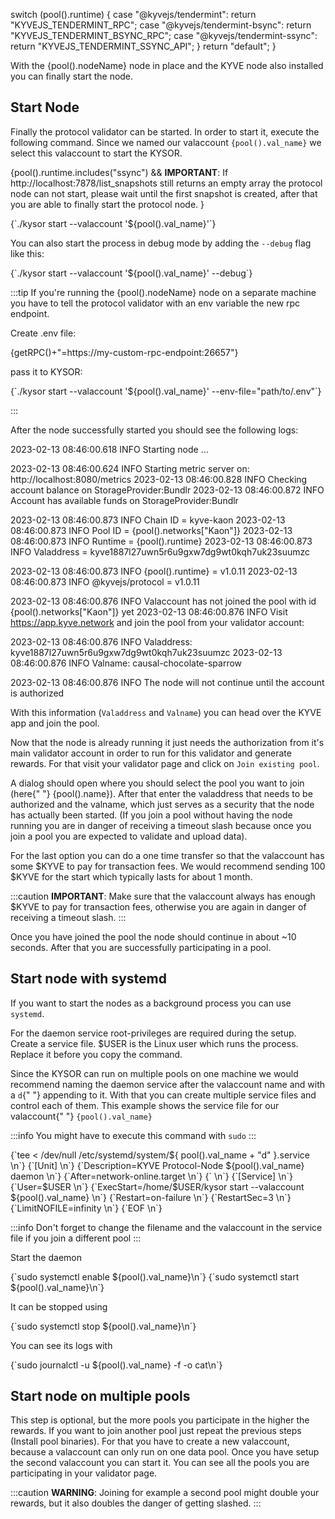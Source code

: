   switch (pool().runtime) {
    case "@kyvejs/tendermint":
      return "KYVEJS_TENDERMINT_RPC";
    case "@kyvejs/tendermint-bsync":
      return "KYVEJS_TENDERMINT_BSYNC_RPC";
    case "@kyvejs/tendermint-ssync":
      return "KYVEJS_TENDERMINT_SSYNC_API";
  }
  return "default";
}

<div>
  With the <span>{pool().nodeName}</span> node in place and the KYVE node also
  installed you can finally start the node.
</div>

## Start Node

Finally the protocol validator can be started. In order to start it, execute the following command. Since we named our valaccount <code>{pool().val_name}</code> we select this valaccount to start the KYSOR.

{pool().runtime.includes("ssync") && <Admonition type="caution">
<b>IMPORTANT</b>: If http://localhost:7878/list_snapshots still returns an empty array the protocol node can not start, please wait until the first snapshot is created, after that you are able to finally start the protocol node.
</Admonition>}

<CodeBlock language="bash">
  {`./kysor start --valaccount '${pool().val_name}'`}
</CodeBlock>

You can also start the process in debug mode by adding the `--debug` flag like this:

<CodeBlock language="bash">
  {`./kysor start --valaccount '${pool().val_name}' --debug`}
</CodeBlock>

:::tip
If you're running the {pool().nodeName} node on a separate machine you have to tell the protocol validator with an env variable the new rpc endpoint.

Create .env file:

<CodeBlock>
  {getRPC()+"=https://my-custom-rpc-endpoint:26657"}
</CodeBlock>

pass it to KYSOR:

<CodeBlock language="bash">
  {`./kysor start --valaccount '${pool().val_name}' --env-file="path/to/.env"`}
</CodeBlock>

:::

After the node successfully started you should see the following logs:

<CodeBlock language="log">
2023-02-13 08:46:00.618  INFO  Starting node ...

2023-02-13 08:46:00.624  INFO  Starting metric server on: http://localhost:8080/metrics
2023-02-13 08:46:00.828  INFO  Checking account balance on StorageProvider:Bundlr
2023-02-13 08:46:00.872  INFO  Account has available funds on StorageProvider:Bundlr

2023-02-13 08:46:00.873  INFO  Chain ID = kyve-kaon
2023-02-13 08:46:00.873  INFO  Pool ID = {pool().networks["Kaon"]}
2023-02-13 08:46:00.873  INFO  Runtime = {pool().runtime}
2023-02-13 08:46:00.873  INFO  Valaddress = kyve1887l27uwn5r6u9gxw7dg9wt0kqh7uk23suumzc

2023-02-13 08:46:00.873  INFO  {pool().runtime} = v1.0.11
2023-02-13 08:46:00.873  INFO  @kyvejs/protocol = v1.0.11

2023-02-13 08:46:00.876  INFO  Valaccount has not joined the pool with id {pool().networks["Kaon"]} yet
2023-02-13 08:46:00.876  INFO  Visit https://app.kyve.network and join the pool from your validator account:

2023-02-13 08:46:00.876  INFO  Valaddress:    kyve1887l27uwn5r6u9gxw7dg9wt0kqh7uk23suumzc
2023-02-13 08:46:00.876  INFO  Valname:       causal-chocolate-sparrow

2023-02-13 08:46:00.876  INFO  The node will not continue until the account is authorized
</CodeBlock>


With this information (`Valaddress` and `Valname`) you can head over the KYVE app and join the pool.

Now that the node is already running it just needs the authorization from it's main validator account in order to run for this validator and generate rewards. For that visit your validator page and click on `Join existing pool`.

<p>
  A dialog should open where you should select the pool you want to join (here{" "}
  {pool().name}). After that enter the valaddress that needs to be authorized
  and the valname, which just serves as a security that the node has actually
  been started. (If you join a pool without having the node running you are in
  danger of receiving a timeout slash because once you join a pool you are
  expected to validate and upload data).
</p>

For the last option you can do a one time transfer so that the valaccount has some \$KYVE to pay for transaction fees. We would recommend sending 100 \$KYVE for the start which typically lasts for about 1 month.

:::caution
**IMPORTANT**: Make sure that the valaccount always has enough \$KYVE to pay for transaction fees, otherwise you are again in danger of receiving a timeout slash.
:::

Once you have joined the pool the node should continue in about ~10 seconds. After that you are successfully participating in a pool.

## Start node with systemd

If you want to start the nodes as a background process you can use `systemd`.

For the daemon service root-privileges are required during the setup. Create a service file. $USER is the Linux user which runs the process. Replace it before you copy the command.

<div>
  Since the KYSOR can run on multiple pools on one machine we would recommend
  naming the daemon service after the valaccount name and with a <code>d</code>{" "}
  appending to it. With that you can create multiple service files and control
  each of them. This example shows the service file for our valaccount{" "}
  <code>{pool().val_name}</code>
</div>

:::info
You might have to execute this command with `sudo`
:::

<CodeBlock language="bash">
  {`tee <<EOF > /dev/null /etc/systemd/system/${
    pool().val_name + "d"
  }.service \n`}
  {`[Unit] \n`}
  {`Description=KYVE Protocol-Node ${pool().val_name} daemon \n`}
  {`After=network-online.target \n`}
  {` \n`}
  {`[Service] \n`}
  {`User=$USER \n`}
  {`ExecStart=/home/$USER/kysor start --valaccount ${pool().val_name} \n`}
  {`Restart=on-failure \n`}
  {`RestartSec=3 \n`}
  {`LimitNOFILE=infinity \n`}
  {`EOF \n`}
</CodeBlock>

:::info
Don't forget to change the filename and the valaccount in the service file if you join a different pool
:::

Start the daemon

<CodeBlock language="bash">
  {`sudo systemctl enable ${pool().val_name}\n`}
  {`sudo systemctl start ${pool().val_name}\n`}
</CodeBlock>

It can be stopped using

<CodeBlock language="bash">
  {`sudo systemctl stop ${pool().val_name}\n`}
</CodeBlock>

You can see its logs with

<CodeBlock language="bash">
  {`sudo journalctl -u ${pool().val_name} -f -o cat\n`}
</CodeBlock>

## Start node on multiple pools

This step is optional, but the more pools you participate in the higher the rewards. If you want to join another pool just repeat the previous steps (Install pool binaries). For that you have to create a new valaccount, because a valaccount can only run on one data pool. Once you have setup the second valaccount you can start it. You can see all the pools you are participating in your validator page.

:::caution
**WARNING**: Joining for example a second pool might double your rewards, but it also doubles the danger of getting slashed.
:::
